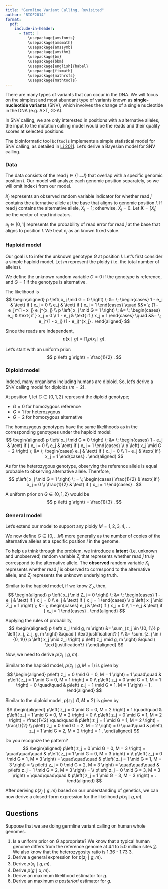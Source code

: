```yaml
---
title: "Germline Variant Calling, Revisited"
author: "BIOF2014"
format:
  pdf:
    include-in-header:
      - text: |
          \usepackage{amsfonts}
          \usepackage{amsmath}
          \usepackage{amssymb}
          \usepackage{amsthm}
          \usepackage{bm}
          \usepackage{bbm}
          \usepackage[english]{babel}
          \usepackage{fixmath}
          \usepackage{mathrsfs}
          \usepackage{mathtools}
---
```



There are many types of variants that can occur in the DNA. We will focus on the simplest
and most abundant type of variants known as **single-nucleotide variants** (SNV), which
involves the change of a single nucleotide in the DNA (e.g. A>T, G>A).

In SNV calling, we are only interested in positions with a alternative 
alleles, the input to the mutation calling model would be the reads and their
quality scores at selected positions. 

The bioinformatic tool `bcftools` implements a simple statistical model for 
SNV calling, as detailed in [Li 2011][1]. Let's derive a Bayesian model for SNV calling.

### Data

The data consists of the read $j \in \{1 \ldots J \}$ that overlap 
with a specific genomic position $l$. Our model will analyze each 
genomic position separately, so we will omit index $l$ from our model. 

$X_j$ represents an observed random variable indicator for whether 
read $j$ contains the  alternative allele at the base that 
aligns to genomic position $l$. 
If read $j$ contains the alternative allele, $X_j = 1$;
otherwise, $X_j = 0$. Let $\mathbold{X} = [X_j]$ be the vector
of read indicators.

$e_j \in [0, 1]$ represents the probability of read error for read $j$ 
at the base that aligns to position $l$. We treat $e_j$ as an known
fixed value.


### Haploid model

Our goal is to infer the unknown genotype $G$ at position $l$.
Let's first consider a simple haploid model.
Let $m$ represent the ploidy (i.e. the total number of alleles).

We define the unknown random variable $G = 0$ if the genotype is reference,
and $G = 1$ if the genotype is alternative.

The likelihood is
$$
\begin{aligned}
p \left( x_j \mid G = 0 \right) 
\; &= \;
\begin{cases}
1 - e_j & \text{ if } x_j = 0 \\
e_j & \text{ if } x_j = 1
\end{cases}
\quad &&= \; (1 - e_j)^{1 - x_j} e_j^{x_j} 
\\
p \left( x_j \mid G = 1 \right) 
\; &= \; 
\begin{cases}
e_j & \text{ if } x_j = 0 \\
1 - e_j & \text{ if } x_j = 1
\end{cases}
\quad &&= \; e_j^{1 - x_j} (1 - e_j)^{x_j} .
\end{aligned}
$$

Since the reads are independent,
$$
p \left( \mathbold{x} \mid g \right) = \prod_j p \left( x_j \mid g \right) .
$$

Let's start with an uniform prior:
$$
p \left( g \right) = \frac{1}{2} .
$$


### Diploid model

Indeed, many organisms including humans are diploid. So, let's derive a SNV 
calling model for diploids ($m = 2$).

At position $l$, let $G \in \{0, 1, 2\}$ represent the diploid genotype;

- $G = 0$ for homozygous reference
- $G = 1$ for heterozygous
- $G = 2$ for homozygous alternative

The homozygous genotypes have the same likelihoods as in the corresponding
genotypes under the haploid model:
$$
\begin{aligned}
p \left( x_j \mid G = 0 \right) 
\; &= \;
\begin{cases}
1 - e_j & \text{ if } x_j = 0 \\
e_j & \text{ if } x_j = 1
\end{cases}
\\
p \left( x_j \mid G = 2 \right) 
\; &= \; 
\begin{cases}
e_j & \text{ if } x_j = 0 \\
1 - e_j & \text{ if } x_j = 1
\end{cases} .
\end{aligned} 
$$

As for the heterozygous genotype, observing the reference allele
is equal probable to observing alternative allele. Therefore,
$$
p\left( x_j \mid G = 1 \right)
\; = \; 
\begin{cases}
\frac{1}{2} & \text{ if } x_j = 0 \\
\frac{1}{2} & \text{ if } x_j = 1
\end{cases} .
$$

A uniform prior on $G \in \{0, 1, 2\}$ would be
$$
p \left( g \right) = \frac{1}{3} .
$$


### General model

Let's extend our model to support any ploidy $M = 1, 2, 3, 4, \ldots$

We now define $G \in \{0, \ldots M\}$ more generally as the number of 
copies of the alternative alleles at a specific position $l$ in the genome.

To help us think through the problem, we introduce a **latent**
(i.e. unknown and unobserved) random variable $Z_j$ that represents whether
read $j$ truly correspond to the alternative allele. The **observed**
random variable $X_j$ represents whether read $j$ is observed to correspond
to the alternative allele, and $Z_j$ represents the unknown underlying truth.

Similar to the haploid model, if we know $Z_J$, then,
$$
\begin{aligned}
p \left( x_j \mid Z_j = 0 \right) 
\; &= \;
\begin{cases}
1 - e_j & \text{ if } x_j = 0 \\
e_j & \text{ if } x_j = 1
\end{cases}
\\
p \left( x_j \mid Z_j = 1 \right) 
\; &= \; 
\begin{cases}
e_j & \text{ if } x_j = 0 \\
1 - e_j & \text{ if } x_j = 1
\end{cases} .
\end{aligned} 
$$

Applying the rules of probability,
$$
\begin{aligned}
p \left( x_j \mid g, m \right) 
&= \sum_{z_j \in \{0, 1\}} p \left( x_j, z_j, g, m \right)
   &\quad ( \text{justification?} ) \\
&= \sum_{z_j \in \{0, 1\}} 
   p \left( x_j \mid z_j \right) p \left( z_j \mid g, m \right)
   &\quad ( \text{justification?} )
\end{aligned}
$$

Now, we need to derive $p \left( z_j \mid g, m \right)$.

Similar to the haploid model, $p \left( z_j \mid g , M = 1 \right)$ 
is given by
$$
\begin{aligned}
p\left( z_j = 0 \mid G = 0, M = 1 \right) = 1 
\quad\quad &
p\left( z_j = 1 \mid G = 0, M = 1 \right) = 0 \\
p\left( z_j = 0 \mid G = 1, M = 1 \right) = 0
\quad\quad &
p\left( z_j = 1 \mid G = 1, M = 1 \right) = 1 .
\end{aligned}
$$

Similar to the diploid model, $p \left( z_j \mid G , M = 2 \right)$ 
is given by
$$
\begin{aligned}
p\left( z_j = 0 \mid G = 0, M = 2 \right) = 1 
\quad\quad &
p\left( z_j = 1 \mid G = 0, M = 2 \right) = 0 \\
p\left( z_j = 0 \mid G = 1, M = 2 \right) = \frac{1}{2}
\quad\quad &
p\left( z_j = 1 \mid G = 1, M = 2 \right) = \frac{1}{2} \\
p\left( z_j = 0 \mid G = 2, M = 2 \right) = 0
\quad\quad &
p\left( z_j = 1 \mid G = 2, M = 2 \right) = 1 .
\end{aligned}
$$

Do you recognize the pattern?
$$
\begin{aligned}
p\left( z_j = 0 \mid G = 0, M = 3 \right) = 
\quad\quad\quad &
p\left( z_j = 1 \mid G = 0, M = 3 \right) =  \\
p\left( z_j = 0 \mid G = 1, M = 3 \right) = 
\quad\quad\quad &
p\left( z_j = 1 \mid G = 1, M = 3 \right) =  \\
p\left( z_j = 0 \mid G = 2, M = 3 \right) = 
\quad\quad\quad &
p\left( z_j = 1 \mid G = 2, M = 3 \right) =  \\
p\left( z_j = 0 \mid G = 3, M = 3 \right) = 
\quad\quad\quad &
p\left( z_j = 1 \mid G = 3, M = 3 \right) =  .
\end{aligned}
$$

After deriving $p(z_j \mid g, m)$ based on our
understanding of genetics, we can now derive a closed-form expression
for the likelihood $p \left( x_j \mid g, m \right)$.


## Questions

Suppose that we are doing germline variant calling on human whole genomes.

1. Is a uniform prior on $G$ appropriate? We know that a typical human
   genome differs from the reference genome at 4.1 to 5.0 million sites [2].
   We also know that the heterozygosity ratio is 1.36 - 1.73 [3].
2. Derive a general expression for $p(z_j \mid g, m)$.
3. Derive $p(x_j \mid g, m)$.
4. Derive $p(g \mid x, m)$.
5. Derive an maximum likelihood estimator for $g$.
6. Derive an maximum *a posteriori* estimator for $g$.


[1]: https://pmc.ncbi.nlm.nih.gov/articles/PMC3198575/pdf/btr509.pdf
[2]: https://pmc.ncbi.nlm.nih.gov/articles/PMC4750478/
[3]: https://pmc.ncbi.nlm.nih.gov/articles/PMC5105867/
